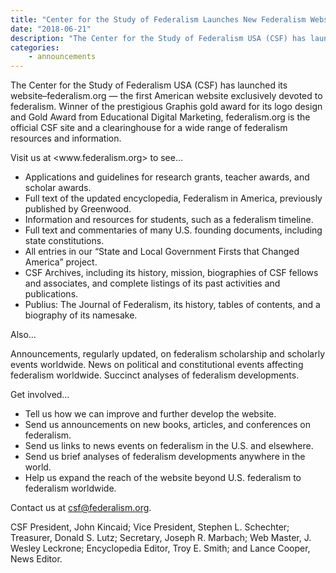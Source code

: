 ```yaml
---
title: "Center for the Study of Federalism Launches New Federalism Website"
date: "2018-06-21"
description: "The Center for the Study of Federalism USA (CSF) has launched its website–federalism.org — the first American website exclusively devoted to federalism. Winner of the prestigious Graphis gold award for its logo design and Gold Award from Educational Digital Marketing, federalism.org is the official CSF site and a clearinghouse for a wide range of federalism resources and information."
categories:
    - announcements
---
```


The Center for the Study of Federalism USA (CSF) has launched its website–federalism.org — the first American website exclusively devoted to federalism. Winner of the prestigious Graphis gold award for its logo design and Gold Award from Educational Digital Marketing, federalism.org is the official CSF site and a clearinghouse for a wide range of federalism resources and information.

Visit us at <www.federalism.org> to see...

* Applications and guidelines for research grants, teacher awards, and scholar awards.
* Full text of the updated encyclopedia, Federalism in America, previously published by Greenwood.
* Information and resources for students, such as a federalism timeline.
* Full text and commentaries of many U.S. founding documents, including state constitutions.
* All entries in our “State and Local Government Firsts that Changed America” project.
* CSF Archives, including its history, mission, biographies of CSF fellows and associates, and complete listings of its past activities and publications.
* Publius: The Journal of Federalism, its history, tables of contents, and a biography of its namesake.

Also...

Announcements, regularly updated, on federalism scholarship and scholarly events worldwide.
News on political and constitutional events affecting federalism worldwide.
Succinct analyses of federalism developments.

Get involved...

* Tell us how we can improve and further develop the website.
* Send us announcements on new books, articles, and conferences on federalism.
* Send us links to news events on federalism in the U.S. and elsewhere.
* Send us brief analyses of federalism developments anywhere in the world.
* Help us expand the reach of the website beyond U.S. federalism to federalism worldwide.

Contact us at <csf@federalism.org>.

CSF President, John Kincaid; Vice President, Stephen L. Schechter; Treasurer, Donald S. Lutz; Secretary, Joseph R. Marbach; Web Master, J. Wesley Leckrone; Encyclopedia Editor, Troy E. Smith; and Lance Cooper, News Editor.